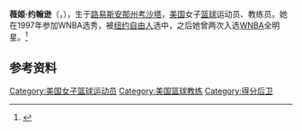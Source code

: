 '''薇姬·约翰逊'''（{{lang-en|Vickie Johnson}}，{{bd|1972年|4月15日|}}），生于[[路易斯安那州|路易斯安那州]][[考沙塔_(路易斯安那州)|考沙塔]]，[[美国|美国]]女子[[篮球|篮球]]运动员、教练员。她在1997年参加WNBA选秀，被[[纽约自由人|纽约自由人]]选中，之后她曾两次入选[[WNBA|WNBA]]全明星。<ref>{{Cite web|title=Vickie Johnson|url=https://www.wnba.com/player/vickie-johnson/|accessdate=2021-03-04|work=WNBA|language=en}}</ref>

== 参考资料 ==
{{reflist}}

{{金·佩罗特体育道德风尚奖}}

{{Authority control}}
{{DEFAULTSORT:Johnson}}
[[Category:美国女子篮球运动员|Category:美国女子篮球运动员]]
[[Category:美国篮球教练|Category:美国篮球教练]]
[[Category:得分后卫|Category:得分后卫]]

{{美国人物小作品}}